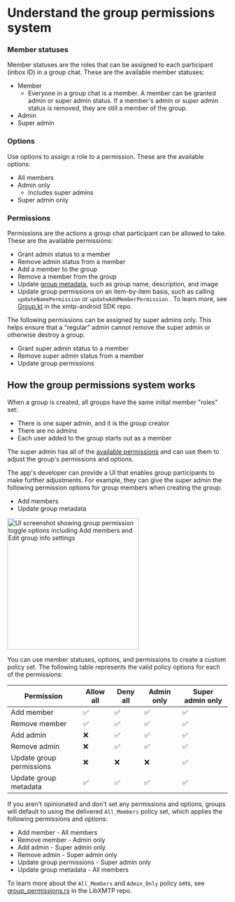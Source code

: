 # Understand the group permissions system

### Member statuses

Member statuses are the roles that can be assigned to each participant (inbox ID) in a group chat. These are the available member statuses:

- Member
  - Everyone in a group chat is a member. A member can be granted admin or super admin status. If a member's admin or super admin status is removed, they are still a member of the group.
- Admin
- Super admin

### Options

Use options to assign a role to a permission. These are the available options:

- All members
- Admin only
  - Includes super admins
- Super admin only

### Permissions

Permissions are the actions a group chat participant can be allowed to take. These are the available permissions:

- Grant admin status to a member
- Remove admin status from a member
- Add a member to the group
- Remove a member from the group
- Update [group metadata](/agents/build-agents/group-metadata), such as group name, description, and image
- Update group permissions on an item-by-item basis, such as calling `updateNamePermission` or `updateAddMemberPermission` . To learn more, see [Group.kt](https://github.com/xmtp/xmtp-android/blob/main/library/src/main/java/org/xmtp/android/library/Group.kt#L251-L313) in the xmtp-android SDK repo.

The following permissions can be assigned by super admins only. This helps ensure that a “regular” admin cannot remove the super admin or otherwise destroy a group.

- Grant super admin status to a member
- Remove super admin status from a member
- Update group permissions

## How the group permissions system works

When a group is created, all groups have the same initial member "roles" set:

- There is one super admin, and it is the group creator
- There are no admins
- Each user added to the group starts out as a member

The super admin has all of the [available permissions](#permissions) and can use them to adjust the group's permissions and options.

The app's developer can provide a UI that enables group participants to make further adjustments. For example, they can give the super admin the following permission options for group members when creating the group:

- Add members
- Update group metadata

<div>
  <img
    src="https://raw.githubusercontent.com/xmtp/docs-xmtp-org/refs/heads/main/docs/pages/img/group-perm-toggles.png"
    width="300px"
    alt="UI screenshot showing group permission toggle options including Add members and Edit group info settings"
  />
</div>

You can use member statuses, options, and permissions to create a custom policy set. The following table represents the valid policy options for each of the permissions:

| Permission               | Allow all | Deny all | Admin only | Super admin only |
| ------------------------ | --------- | -------- | ---------- | ---------------- |
| Add member               | ✅        | ✅       | ✅         | ✅               |
| Remove member            | ✅        | ✅       | ✅         | ✅               |
| Add admin                | ❌        | ✅       | ✅         | ✅               |
| Remove admin             | ❌        | ✅       | ✅         | ✅               |
| Update group permissions | ❌        | ❌       | ❌         | ✅               |
| Update group metadata    | ✅        | ✅       | ✅         | ✅               |

If you aren't opinionated and don't set any permissions and options, groups will default to using the delivered `All_Members` policy set, which applies the following permissions and options:

- Add member - All members
- Remove member - Admin only
- Add admin - Super admin only
- Remove admin - Super admin only
- Update group permissions - Super admin only
- Update group metadata - All members

To learn more about the `All_Members` and `Admin_Only` policy sets, see [group_permissions.rs](https://github.com/xmtp/libxmtp/blob/85dd6d36f46db1ed74fe98273eea6871fea2e078/xmtp_mls/src/groups/group_permissions.rs#L1192-L1226) in the LibXMTP repo.

